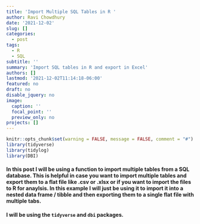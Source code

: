 ```yaml
---
title: 'Import Multiple SQL Tables in R '
author: Ravi Chowdhury
date: '2021-12-02'
slug: []
categories:
  - post
tags:
  - R
  - SQL
subtitle: ''
summary: 'Import SQL tables in R and export in Excel'
authors: []
lastmod: '2021-12-02T11:14:18-06:00'
featured: no
draft: no
disable_jquery: no
image:
  caption: ''
  focal_point: ''
  preview_only: no
projects: []
---
```


```r
knitr::opts_chunk$set(warning = FALSE, message = FALSE, comment = "#")
library(tidyverse)
library(tidylog)
library(DBI)

```

#### In this post I will be using a function to import multiple tables from a SQL database. This is helpful in case you want to import multiple tables and export them to a flat file like .csv or .xlsx or if you want to import the files to R for anaylsis. In this example I will just be using it to import it into a nested data frame / tibble and then exporting them to a single flat file with multiple tabs.
#### I will be using the `tidyverse` and `dbi` packages.

```r

```

